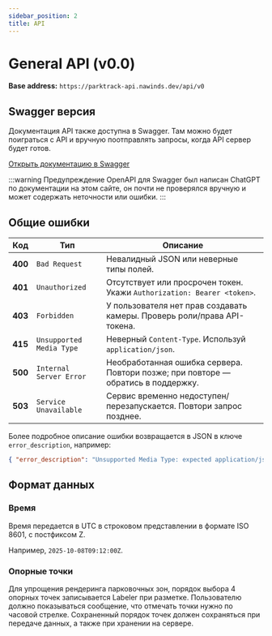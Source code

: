 ```yaml
---
sidebar_position: 2
title: API
---
```


# General API (v0.0)


**Base address:**
`https://parktrack-api.nawinds.dev/api/v0`

## Swagger версия

Документация API также доступна в Swagger. Там можно будет поиграться с API и вручную поотправлять запросы, когда API сервер будет готов.

[Открыть документацию в Swagger](https://parktrack-swagger.nawinds.dev)

:::warning Предупреждение
OpenAPI для Swagger был написан ChatGPT по документации на этом сайте, он почти не проверялся вручную и может содержать неточности или ошибки.
:::

## Общие ошибки

| Код     | Тип                      | Описание                                                                          |
|---------|--------------------------|-----------------------------------------------------------------------------------|
| **400** | `Bad Request`            | Невалидный JSON или неверные типы полей.                                          |
| **401** | `Unauthorized`           | Отсутствует или просрочен токен. Укажи `Authorization: Bearer <token>`.           |
| **403** | `Forbidden`              | У пользователя нет прав создавать камеры. Проверь роли/права API-токена.          |
| **415** | `Unsupported Media Type` | Неверный `Content-Type`. Используй `application/json`.                            |
| **500** | `Internal Server Error`  | Необработанная ошибка сервера. Повтори позже; при повторе — обратись в поддержку. |
| **503** | `Service Unavailable`    | Сервис временно недоступен/перезапускается. Повтори запрос позднее.               |

Более подробное описание ошибки возвращается в JSON в ключе `error_description`, например:

```json
{ "error_description": "Unsupported Media Type: expected application/json" }
```

## Формат данных

### Время

Время передается в UTC в строковом представлении в формате ISO 8601, с постфиксом Z.

Например, `2025-10-08T09:12:00Z`.

### Опорные точки

Для упрощения рендеринга парковочных зон, порядок выбора 4 опорных точек записывается Labeler
при разметке. Пользователю должно показываться сообщение, что отмечать точки нужно по часовой стрелке.
Сохраненный порядок точек должен сохраняться при передаче данных, а также при хранении на сервере.
